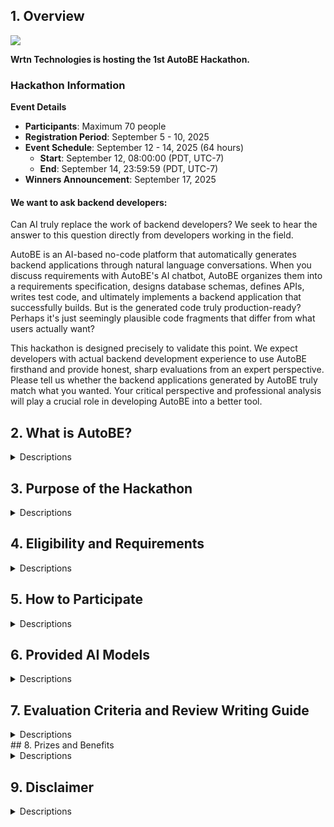 
## 1. Overview

![](/images/hackathon/poster-20250912.png)

**Wrtn Technologies is hosting the 1st AutoBE Hackathon.**

### Hackathon Information

**Event Details**
- **Participants**: Maximum 70 people
- **Registration Period**: September 5 - 10, 2025
- **Event Schedule**: September 12 - 14, 2025 (64 hours)
  - **Start**: September 12, 08:00:00 (PDT, UTC-7)
  - **End**: September 14, 23:59:59 (PDT, UTC-7)
- **Winners Announcement**: September 17, 2025


#### We want to ask backend developers:
Can AI truly replace the work of backend developers? We seek to hear the answer to this question directly from developers working in the field.

AutoBE is an AI-based no-code platform that automatically generates backend applications through natural language conversations. When you discuss requirements with AutoBE's AI chatbot, AutoBE organizes them into a requirements specification, designs database schemas, defines APIs, writes test code, and ultimately implements a backend application that successfully builds. But is the generated code truly production-ready? Perhaps it's just seemingly plausible code fragments that differ from what users actually want?

This hackathon is designed precisely to validate this point. We expect developers with actual backend development experience to use AutoBE firsthand and provide honest, sharp evaluations from an expert perspective. Please tell us whether the backend applications generated by AutoBE truly match what you wanted. Your critical perspective and professional analysis will play a crucial role in developing AutoBE into a better tool.

## 2. What is AutoBE?
<details>
<summary>Descriptions</summary>
**AutoBE is a vibe coding agent for building backend applications, enhanced with AI-friendly compilers.**

- [Github Repository](https://github.com/wrtnlabs/autobe)
- [Guide Documents](https://autobe.dev/docs)

**Key Innovation**

AutoBE is an AI-based no-code backend generation platform that creates fully functional production-grade backend applications from natural language requirements alone.

To solve the fundamental limitation of existing AI code generation tools - that generated code often doesn't compile or run - we introduced an innovative approach called **Compiler-in-the-Loop**.

**Core Achievement**

A vibe coding agent exclusively for backend application generation with **100% build success rate** (based on OpenAI GPT 4.1) - that's AutoBE.

### 2.1. How It Works 

<AutoBeWaterfallDiagram />

AutoBE follows a 5-stage process that reinterprets the traditional software engineering waterfall model for the AI era. Each stage is handled by specialized AI agents, with compilers performing real-time validation at every stage.

The first stage, Analyze Agent, systematically analyzes requirements entered in natural language by users. Rather than simply listing features, it understands business logic, derives various user personas, and defines each user's permissions and roles. During this process, it identifies and clarifies ambiguous or conflicting requirements.

The second stage, Prisma Agent, designs database schemas based on requirements. It identifies relationships between entities, applies appropriate normalization, and establishes indexing strategies. Using Prisma ORM's schema definition language, it generates type-safe data models that are immediately validated by the Prisma compiler.

The third stage, Interface Agent, designs RESTful APIs. It defines HTTP methods, URIs, and request/response formats for each endpoint, generating complete API documentation according to OpenAPI 3.1 specifications. This documentation must pass the AutoBE-specific OpenAPI compiler before proceeding to the next stage.

The fourth stage, Test Agent, writes E2E test code. It creates test scenarios that simulate actual user behavior patterns, including not only normal cases but also edge cases and error situations. Generated test code must be executable and is validated by the test runner.

The final stage, Realize Agent, implements the actual backend code. Based on the NestJS framework, it implements controller, service, and repository layers, automatically handling advanced features like dependency injection, middleware, and guards. The final code must pass TypeScript compiler and NestJS builder.

### 2.2. Technical Features

AutoBE's most distinctive feature is the integration of specialized compilers at each stage. They validate in real-time whether AI-generated code is syntactically correct, type-consistent, and actually executable. When compilation errors occur, AI immediately receives feedback and modifies the code, repeating this process until complete code is generated.

AutoBE's core competitive advantage lies in the AI-specific compilers independently developed for Prisma, Interface, and Test domains. Unlike general development tools, these compilers deeply understand and are optimized for AI characteristics:

**AI-specific Prisma Compiler** goes beyond simply validating schema syntax to evaluate the logical consistency and relationship appropriateness of AI-designed data models. It preemptively detects and provides feedback on circular references or unnecessary duplicate relationships that AI tends to generate.

**AI-specific Interface Compiler** comprehensively validates not only OpenAPI 3.1 spec compliance but also RESTful principle adherence in API design, consistency between endpoints, and completeness of request/response structures. It automatically detects missing authentication headers or error response formats that AI often overlooks.

**AI-specific Test Compiler** analyzes whether generated test code performs meaningful validation beyond being merely executable. It evaluates test coverage, inclusion of edge cases, and realism of test scenarios to suggest improvement directions to AI.

The biggest differentiator of these compilers is how they communicate with AI. While regular compilers simply say "there's an error," AutoBE's compilers provide detailed feedback on "why it's a problem" and "how to fix it" in a way AI can understand. This close collaboration is the secret to 100% build success rate.

Another innovation of AutoBE is its structured code generation approach based on AST (Abstract Syntax Tree). After analyzing natural language requirements, AI generates data through function calling according to predefined AST structures. It's as if AI "assembles" code rather than "writes" it. The generated AST is validated by each compiler and finally converted into actual usable code.

You can check each compiler's AST structure on GitHub:
- **Prisma Compiler**: [`AutoBePrisma.IApplication`](https://github.com/wrtnlabs/autobe/blob/main/packages/interface/src/prisma/AutoBePrisma.ts)
- **Interface Compiler**: [`AutoBeOpenApi.IDocument`](https://github.com/wrtnlabs/autobe/blob/main/packages/interface/src/openapi/AutoBeOpenApi.ts) 
- **Test Compiler**: [`AutoBeTest.IFunction`](https://github.com/wrtnlabs/autobe/blob/main/packages/interface/src/test/AutoBeTest.ts)

This structured approach ensures consistency and quality of AI-generated code. It also provides a foundation for compilers to validate effectively, making AI and compilers work as a team.

Additionally, AutoBE uses a modern, proven technology stack including TypeScript, NestJS, Prisma ORM, and PostgreSQL/SQLite. This means generated code follows the same standards used in actual production environments.


### 2.3. Live Demonstration

We've prepared actual backend applications generated by AutoBE to prove its capabilities. These aren't prototypes or demos—they're fully functional production-grade applications created entirely through natural language conversations.

<br/>
<iframe
  src="https://www.youtube.com/embed/JNreQ0Rk94g"
  title="AutoBE Demonstration (Bullet-in Board System)"
  width="100%"
  style={{ aspectRatio: "16/9" }}
  allow="accelerometer; autoplay; clipboard-write; encrypted-media; gyroscope; picture-in-picture; web-share"
  referrerPolicy="strict-origin-when-cross-origin"
  allowFullScreen
></iframe>

**Example Applications Generated by AutoBE**

From simple todo applications to complex e-commerce platforms, AutoBE has successfully generated various types of backend systems. Each application includes:
- Properly structured databases
- RESTful APIs
- Comprehensive test suites
- Production-ready code following best practices

#### Generated Applications

**1. [Discussion Board](https://github.com/wrtnlabs/autobe-example-bbs)**

**2. [To Do List](https://github.com/wrtnlabs/autobe-example-todo)**

**3. [Reddit Community](https://github.com/wrtnlabs/autobe-example-reddit)**

**4. [E-Commerce Platform](https://github.com/wrtnlabs/autobe-example-shopping)**
   - [Requirements Analysis Report](https://github.com/wrtnlabs/autobe-example-shopping/tree/main/docs/analysis)
   - [Entity Relationship Diagram](https://github.com/wrtnlabs/autobe-example-shopping/tree/main/docs/ERD.md) / [Prisma Schema](https://github.com/wrtnlabs/autobe-example-shopping/tree/main/prisma/schema)
   - [API Controllers](https://github.com/wrtnlabs/autobe-example-shopping/tree/main/src/controllers) / [DTO Structures](https://github.com/wrtnlabs/autobe-example-shopping/tree/main/src/api/structures)
   - [E2E Test Functions](https://github.com/wrtnlabs/autobe-example-shopping/tree/main/test/features/api)
   - [API Implementations](https://github.com/wrtnlabs/autobe-example-shopping/tree/main/src/providers)
   - [AI Review](https://github.com/wrtnlabs/autobe-example-shopping/tree/main/AI_REVIEW.md)


#### How Simple Is It?

The process is remarkably simple. Creating a discussion board with AutoBE requires just five natural language commands. No coding knowledge, no technical jargon—just describe what you want:

**Example: Creating a Discussion Board**

1. I want to create a political/economic discussion board. Since I'm not familiar with programming, please write a requirements analysis report as you see fit.
2. Design the database schema.
3. Create the API interface specification.
4. Make the e2e test functions.
5. Implement API functions.

That's it. In about 70 minutes, you'll have a complete backend application ready to deploy. This isn't theory—it's how we generated all the examples above.

> [!TIP] 
>
> **For Hackathon Participants**
>
> Yes, these demo prompts are ridiculously simple. But during the hackathon, please don't just say "do everything by yourself!" 
>
> Actually discuss your requirements in detail with the AI. The better your input, the better your output will be.
</details>

## 3. Purpose of the Hackathon
<details>
<summary>Descriptions</summary>

AutoBE seems theoretically perfect. It has all the elements: systematic processes, compiler validation, modern technology stack. Generated code actually compiles, runs, and passes tests. But we still don't have an answer to one important question.

Is the backend application generated by AutoBE really what users wanted?

Until now, our development team has focused on whether each component of AutoBE works correctly. We've tested whether compilers perform accurate validation, whether agents generate appropriate code, and whether the entire system operates stably. But these were all validations from a technical perspective.

In actual development fields, there are things as important as technical completeness. Is the generated code easy to maintain? Is the architecture scalable? Is performance optimization appropriate? Are there security vulnerabilities? Above all, is it "good code" from a developer's perspective?

To answer these questions, we need evaluations from experts with actual backend development experience. While automated code review through AI is possible, we trust insights from human intuition and experience more. Especially evaluations from the perspective of "What if I had to take over this code?" can only be done by actual developers.

### 3.1. What We Want to Hear

We want specific, practical feedback from you, not simple praise or criticism. We want to know how AutoBE's generated requirements specifications compare to those used in actual projects, whether database design is reasonable long-term, whether API design properly follows RESTful principles, whether test code performs meaningful validation, and whether the final implementation code has production-level quality.

We're also curious about how AutoBE's generated code differs from what you would write yourself. What's better, what's lacking, and what direction should we take for improvement?

Above all, we expect your honest evaluation on whether AutoBE is truly a tool that can improve developer productivity or merely an interesting technical demo.
</details>

## 4. Eligibility and Requirements
<details>
<summary>Descriptions</summary>
### Who We're Looking For

**1. Backend Development Experience**
- At least **1 year** of practical experience
- Not just learning, but actually developing and operating real services

**2. Technology Stack Experience**

At least one of the following:
- Node.js (Express or NestJS)
- Java (Spring Boot)
- Python (Django or FastAPI)
- Similar backend frameworks

**3. Database Skills**
- Relational database design experience
- Beyond simple CRUD operations
- Experience with:
  - Designing relationships between tables
  - Establishing indexing strategies
  - Query optimization

**4. API Design Knowledge**
- Understanding of RESTful principles
- Experience applying them in real projects

### Language Requirements

**English Proficiency is Essential**
- All conversations with AutoBE are in English
- All generated code and documentation are in English
- You need:
  - Conversational ability to communicate naturally
  - Reading comprehension for technical documentation


### Technical Requirements

- Personal laptop or desktop computer
- Ability to download and run generated code locally
- Recommended to have installed:
  - Node.js
  - Git
  - Your preferred code editor
</details>


## 5. How to Participate
<details>
<summary>Descriptions</summary>

### 5.1. Registration

https://forms.gle/8meMGEgKHTiQTrCT7

Those who wish to participate in the hackathon should submit an application through Google Forms. The application requires basic personal information along with information about your backend development experience.

This hackathon is limited to **70 participants on a first-come, first-served basis** and will close early if 70 people register before the deadline of September 10, 2025. The first 70 eligible applicants can participate.

The application deadline is September 10, 2025, and applications will not be accepted after that. Confirmed participants will be notified individually via email on September 11.

### 5.2. Account Issuance and Preparation

On September 12, the day before the event, detailed participation instructions will be sent to participants' individual emails. This email will include unique IDs and passwords to access the AutoBE platform, along with available AI model information.

We'll also provide a simple guide on how to use AutoBE and contact information for technical assistance during the hackathon. We recommend preparing your local development environment in advance if possible. It's good to have Node.js, Git, and your preferred code editor installed.

### 5.3. Hackathon Process

The hackathon starts at 8:00 AM PDT on September 12. Participants log into the AutoBE platform with provided accounts and must generate a total of 2 backend applications using two different AI models (`openai/gpt-4.1-mini` and `openai/gpt-4.1`).

When using each model, you must create applications with different themes. For example, try a simple todo app for the first model and a more complex e-commerce platform for the second. This is to evaluate each model's capabilities and limitations from various perspectives.

During generation, please carefully record conversation content with AutoBE, results from each stage, problems encountered and solutions. Taking screenshots or saving logs is also good. These materials will be important evidence when writing reviews later.

### 5.4. Submission

During the hackathon period (by 23:59:59 PDT on September 14, 2025), you must write and submit detailed review documents. **Important: You must submit a separate review for each generated backend application.** For example, if you generate 2 applications (one with `gpt-4.1-mini` and one with `gpt-4.1`), you must write 2 individual reviews. Reviews should be posted to AutoBE's GitHub Discussions at https://github.com/wrtnlabs/autobe/discussions/categories/hackathon-20250912.

Review documents have no specific format requirements but should include sufficiently detailed analysis for each project. Please explain not just "good" or "bad" but specifically what parts were good or bad in what ways and why. Do not combine multiple applications into one review - each application deserves its own thorough evaluation.
</details>


## 6. Provided AI Models
<details>
<summary>Descriptions</summary>

### 6.1. `openai/gpt-4.1-mini`

![](/images/demonstrate/replay-openai-gpt4.1-mini.png)

This model is a practical choice balancing performance and cost. While large-scale applications are somewhat challenging, it has sufficient capability to generate small to medium-sized backend applications. It's particularly suitable for systems with about 20 tables and around 150 API endpoints.

It shows excellent performance generating backends for common web services like community boards, blog platforms, and project management tools. It implements not only basic CRUD operations but also common features like user authentication, permission management, and file uploads well. Particularly noteworthy is its strength in the early stages of development—requirements analysis and API design. The model excels at understanding your natural language requirements and converting them into well-structured specifications and clean API designs. These outputs are consistently high-quality, making it an excellent choice for project initialization.

However, there are some limitations. It occasionally makes logical errors when implementing complex business logic or fails to completely resolve compilation errors when generating E2E test code. This isn't due to technical defects in AutoBE itself, but rather the inherent limitations of this lightweight model.

We deliberately provide this model first to demonstrate the importance of model capacity in AI-powered code generation—and to be frank, using only the most powerful models from the start would make hosting this hackathon financially unfeasible. The cost difference between models is substantial, which you'll understand when you later access the more powerful `openai/gpt-4.1`. 

Despite these limitations, `gpt-4.1-mini` still generates practical-level code that helps you understand AutoBE's capabilities. In fact, many developers find a cost-effective workflow by using this model for initial project generation, then refining the code with AI assistants like Claude Code or GitHub Copilot. This hybrid approach leverages the strengths of AutoBE's structured generation while maintaining budget efficiency—a pragmatic solution for real-world development.

### 6.2. `openai/gpt-4.1`

![](/images/demonstrate/replay-openai-gpt4.1.png)

> Available only after completing `openai/gpt-4.1-mini` review
>
> Once you complete your review of the mini model, you'll immediately gain access to the full-power `openai/gpt-4.1`

This is the most powerful AI model currently available, optimized for generating large-scale enterprise-grade backend applications. It can understand and implement complex business logic and handles large systems with over 500 API endpoints and over 1,000 test scenarios without problems.

This model's strength lies in context understanding. It grasps subtle connections between requirements and can infer implicit requirements. It's also proficient in implementing advanced features, automatically implementing real-time notification systems, complex permission systems, transaction processing, and caching strategies.

Here's where the real magic happens: with this model, AutoBE achieves a true 100% build success rate. Every single backend application generated with `openai/gpt-4.1` compiles perfectly, passes all tests, and is genuinely production-ready. The difference from the mini model is night and day—all those compilation errors in test and realize stages? They simply don't exist here.

But this powerful performance comes at a steep cost. Generating a typical e-commerce platform consumes about 150 million tokens, equivalent to about $300-400. Due to these high costs, we cannot accept unlimited hackathon participants and must carefully manage access to this premium model. 

That's why we require you to first experience and review `openai/gpt-4.1-mini`—not only does this help us manage costs, but it also gives you valuable perspective on how model capacity impacts code generation quality. Fortunately, once you unlock access, it's provided completely free to hackathon participants, so you can use it freely without any cost concerns.

### 6.3. `qwen/qwen3-235b-a22b-202507`

![](/images/demonstrate/replay-qwen3-235b-a22b.png)

> Optional - Just for Fun!
>
> This model is NOT required for the hackathon. It's included purely for fun and for those curious about local LLM performance!

This is the lightest open-source based model, requiring only laptop-level resources. We've included it as a bonus for participants who are curious about how local LLMs perform in code generation tasks compared to commercial cloud models. Think of it as a playground to explore the current state of open-source AI models.

Due to input token limitations, it can only generate small-scale applications but performs sufficiently for simple projects. It's suitable for generating applications with 5-10 tables and around 20 API endpoints, such as todo apps, memo applications, and simple accounting books. It implements basic CRUD operations and simple business logic without difficulty.

However, this model has significant limitations. It struggles to understand complex requirements and often fails to resolve compilation errors, causing process interruptions. But that's exactly what makes it interesting! If you're curious about the performance gap between local open-source models and commercial cloud models, this is your chance to experience it firsthand. Who knows? You might be surprised by what it can (or can't) do.
</details>


## 7. Evaluation Criteria and Review Writing Guide
<details>
<summary>Descriptions</summary>

### 7.1. Requirements Analysis Stage Evaluation


**1. Understanding & Documentation**
- How accurately were your natural language requirements understood?
- Are relationships and priorities between features clearly defined?
- Is it more than just a feature list?

**2. User Personas & Roles**
- Are various user types considered?
- Are permissions and accessible features logically designed?
- Is the role hierarchy appropriate?

**3. Non-functional Requirements**
- Performance considerations
- Security measures
- Scalability planning

**4. Document Quality**
- Easy to read and understand?
- Any ambiguous or conflicting content?
- Sufficient detail to start development?


### 7.2. Database Design Evaluation

**1. Production-Readiness**
- Are table relationships logically valid?
- Any unnecessary duplications?
- Any circular references?

**2. Normalization Level**
- Over-normalized (complex joins)?
- Under-normalized (data integrity issues)?
- Appropriate balance?

**3. Keys & Indexing**
- Primary/foreign keys correctly set?
- Indexing strategy considers query performance?
- Missing indexes for common queries?

**4. Technical Details**
- Naming convention consistency
- Appropriate data types
- Default values and constraints
- Scalability for future changes

### 7.3. API Design Evaluation

**1. RESTful Principles**
- HTTP methods used meaningfully?
- URIs resource-centric?
- Status codes properly utilized?

**2. API Consistency**
- Similar endpoints follow patterns?
- Request/response formats unified?
- Error responses standardized?
- Common features (pagination, filtering, sorting) consistent?

**3. Documentation Quality**
- OpenAPI specs complete?
- Parameter descriptions sufficient?
- Clear examples provided?

**4. Security & Auth**
- Authentication/authorization reasonable?
- Sensitive data protected?
- API key management appropriate?

### 7.4. Test Code Evaluation

**1. Meaningful Validation**
- Verifies business logic, not just API calls?
- Tests actual functionality?
- Appropriate assertions?

**2. Scenario Completeness**
- Normal use cases covered?
- Exception situations tested?
- Edge cases included?
- User behavior patterns reflected?
- Important user journeys tested?

**3. Code Quality**
- Clear test function names?
- Appropriate test data setup?
- Specific assertions?
- Test independence guaranteed?
- Easy to debug when failing?

### 7.5. Implementation Code Evaluation

**1. Code Quality**
- Readable and understandable?
- Appropriate abstraction?
- Follows SOLID principles?
- Proper modularization?

**2. Architecture**
- Clear layer separation?
- Dependency injection utilized?
- Easy to extend/modify?
- Error handling systematic?
- Logging at appropriate levels?

**3. Performance**
- Efficient database queries?
- N+1 problems?
- Caching strategies?
- Resource optimization?

**4. Security & Types**
- SQL injection vulnerabilities?
- Input validation?
- TypeScript types properly used?
- No `any` type abuse?

### 7.6. Overall Evaluation

**Big Picture Questions**

**1. AutoBE Assessment**
- Overall strengths and weaknesses?
- Suitable project types?
- Unsuitable project types?
- Best use cases in actual development?

**2. Practical Impact**
- Actual development time reduction?
- Code quality level (junior/mid/senior)?
- Could you maintain this code?
- Would you use it in production?

**3. Improvement Suggestions**
- Specific parts to improve
- How to improve them
- Priority order
- Missing features

> **Remember**
>
> Don't just say "I wish it generated better code."
> Be specific about what should be improved and how.
</details>
## 8. Prizes and Benefits
<details>
<summary>Descriptions</summary>
### 8.1. Grand Prize (1 person)

The person who writes the best review will receive $2,000. We'll select reviews that evaluate AutoBE from a professional, balanced perspective and present specific, actionable improvement suggestions, not simply reviews with more volume or praise.

The grand prize winner will receive $2,000.

### 8.2. Excellence Award (1 person)

The person who writes the second-best review will receive $1,000. The excellence award will also be selected based on review professionalism and insights.

### 8.3. Participation Prize (All who meet evaluation criteria)

All who participate sincerely and provide meaningful feedback will receive a $50 participation prize. However, all following conditions must be met:
- Generate projects using both required AI models (`openai/gpt-4.1-mini` and `openai/gpt-4.1`)
- Write detailed reviews for each project
- Include all required evaluation elements
- Meet minimum content requirements

### 8.4. Exclusion Conditions

Participation prizes will not be paid in the following cases:
- Not providing even minimal review feedback
- Writing reviews using AI as proxy
- Not using both required models
- Writing perfunctory or insincere reviews
- Plagiarizing others' reviews

AI-assisted review writing is not allowed. The core purpose of this hackathon is to collect genuine feedback based on actual backend developers' experience. AutoBE's development requires vivid opinions about inconveniences, improvements, and utilization possibilities felt in practice. Formal reviews generated by AI don't serve this purpose, so participants found doing so will be excluded from evaluation.

### 8.5. Judging and Announcement

Results will be announced via individual email and official website (https://autobe.dev) on **SEPTEMBER 17th 2025**. Judging will be conducted jointly by the AutoBE development team and external experts, comprehensively evaluating review professionalism, specificity, practicality, and balance.

Prizes will be paid within one week after results announcement, and you must submit account information capable of international transfers. Tax issues must be handled directly by recipients, and we'll provide necessary documents.
</details>

## 9. Disclaimer
<details>
<summary>Descriptions</summary>

### 9.1. Beta Version Limitations

AutoBE is currently in beta, still in pre-release development stage. Therefore it's not perfect and may have various problems and limitations. These are characteristics of the current development state, not bugs, so please understand and participate.

Generated code may not always be optimized and can sometimes be inefficient or unnecessarily complex. Also, compilation or runtime errors may occur in certain situations, and the process may stop without resolving them.

### 9.2. Use of Generated Code

We don't recommend using hackathon-generated code in actual production environments. Code generated by AutoBE hasn't undergone sufficient validation and may contain security vulnerabilities or performance issues.

If you decide to actually use generated code, please use it only after professional code review and security audit. Wrtn Technologies is not responsible for any issues arising from using AutoBE-generated code.

### 9.3. Open Source and Public Review Notice

AutoBE is an open-source project, and all hackathon reviews will be publicly posted on GitHub Discussions. Therefore, when using the AI chatbot during the hackathon, please be extremely careful not to input any sensitive personal information or business confidential information. Everything you discuss with the AI and all generated code will be part of your public review.

Remember: Your conversations, generated applications, and reviews will be visible to anyone on the internet. Plan your hackathon projects accordingly and avoid using real business ideas or proprietary information.
</details>